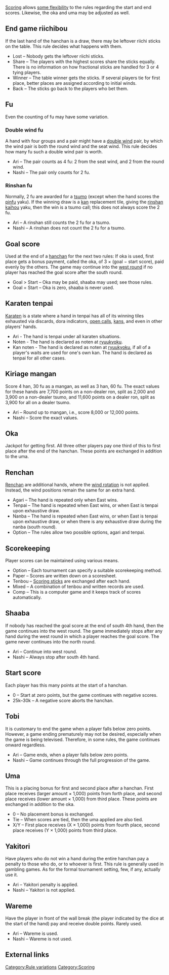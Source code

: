 [[Scoring]] allows [[Rule variations|some flexibility]] to the rules regarding the start and end scores.  Likewise, the oka and uma may be adjusted as well.

==End game riichibou==
{{main|Riichi}}

If the last hand of the hanchan is a draw, there may be leftover riichi sticks on the table. This rule decides what happens with them.

* Lost – Nobody gets the leftover riichi sticks.
* Share – The players with the highest scores share the sticks equally. There is no information on how fractional sticks are handled for 3 or 4 tying players.
* Winner – The table winner gets the sticks. If several players tie for first place, better places are assigned according to initial winds.
* Back – The sticks go back to the players who bet them.

==Fu==
{{main|Fu}}

Even the counting of fu may have some variation.

===Double wind fu===

A hand with four groups and a pair might have a [[yakuhai|double wind]] pair, by which the wind pair is both the round wind and the seat wind. This rule decides how many fu such a double wind pair is worth.

* Ari – The pair counts as 4 fu: 2 from the seat wind, and 2 from the round wind.
* Nashi – The pair only counts for 2 fu.

===Rinshan fu===
{{main|Fu}}

Normally, 2 fu are awarded for a [[tsumo]] (except when the hand scores the [[pinfu]] yaku). If the winning draw is a [[kantsu|kan]] replacement tile, giving the [[rinshan kaihou]] yaku, then the win is a tsumo call; this does not always score the 2 fu.

* Ari – A rinshan still counts the 2 fu for a tsumo.
* Nashi – A rinshan does not count the 2 fu for a tsumo.

==Goal score==

Used at the end of a [[hanchan]] for the next two rules: If oka is used, first place gets a bonus payment, called the oka, of 3 × (goal − start score), paid evenly by the others. The game may continue into the [[west round]] if no player has reached the goal score after the south round.

* Goal > Start – Oka may be paid, shaaba may used; see those rules.
* Goal = Start – Oka is zero, shaaba is never used.

== Karaten tenpai ==
{{main|Tenpai}}

[[Tenpai|Karaten]] is a state where a hand in tenpai has all of its winning tiles exhausted via discards, dora indicators, [[Naki|open calls]], [[kan|kans]], and even in other players' hands.

* Ari - The hand is tenpai under all karaten situations.
* Noten - The hand is declared as noten at [[ryuukyoku]].
* Kan noten - The hand is declared as noten at [[ryuukyoku]], if all of a player's waits are used for one's own kan.  The hand is declared as tenpai for all other cases.

==Kiriage mangan==
{{main|Mangan}}

Score 4 han, 30 fu as a mangan, as well as 3 han, 60 fu. The exact values for these hands are 7,700 points on a non-dealer ron, split as 2,000 and 3,900 on a non-dealer tsumo, and 11,600 points on a dealer ron, split as 3,900 for all on a dealer tsumo.

* Ari – Round up to mangan, i.e., score 8,000 or 12,000 points.
* Nashi – Score the exact values.

==Oka==

Jackpot for getting first. All three other players pay one third of this to first place after the end of the hanchan. These points are exchanged in addition to the uma.

==Renchan==
{{main|Renchan}}

[[Renchan]] are additional hands, where the [[Jikaze|wind rotation]] is not applied.  Instead, the wind positions remain the same for an extra hand.

* Agari – The hand is repeated only when East wins.
* Tenpai – The hand is repeated when East wins, or when East is tenpai upon exhaustive draw.
* Nanba – The hand is repeated when East wins, or when East is tenpai upon exhaustive draw, or when there is any exhaustive draw during the nanba (south round).
* Option – The rules allow two possible options, agari and tenpai.

==Scorekeeping==

Player scores can be maintained using various means.

* Option – Each tournament can specify a suitable scorekeeping method.
* Paper – Scores are written down on a scoresheet.
* Tenbou – [[Tenbou|Scoring sticks]] are exchanged after each hand.
* Mixed – A combination of tenbou and written records are used.
* Comp – This is a computer game and it keeps track of scores automatically.

==Shaaba==
{{main|West round}}

If nobody has reached the goal score at the end of south 4th hand, then the game continues into the west round. The game immediately stops after any hand during the west round in which a player reaches the goal score. The game never continues into the north round.

* Ari – Continue into west round.
* Nashi – Always stop after south 4th hand.

==Start score==

Each player has this many points at the start of a hanchan.

* 0 – Start at zero points, but the game continues with negative scores.
* 25k–30k – A negative score aborts the hanchan.

==Tobi==
{{main|Hanchan}}

It is customary to end the game when a player falls below zero points.  However, a game ending prematurely may not be desired, especially when the game is being televised.  Therefore, in some rules, the game continues onward regardless.

* Ari – Game ends, when a player falls below zero points.
* Nashi – Game continues through the full progression of the game.

==Uma==
{{main|Uma}}

This is a placing bonus for first and second place after a hanchan. First place receives (larger amount × 1,000) points from forth place, and second place receives (lower amount × 1,000) from third place. These points are exchanged in addition to the oka.

* 0 – No placement bonus is exchanged.
* Tie – When scores are tied, then the uma applied are also tied.
* X/Y – First place receives (X × 1,000) points from fourth place, second place receives (Y × 1,000) points from third place.

==Yakitori==
{{main|Yakitori}}

Have players who do not win a hand during the entire hanchan pay a penalty to those who do, or to whoever is first.  This rule is generally used in gambling games.  As for the formal tournament setting, few, if any, actually use it.

* Ari – Yakitori penalty is applied.
* Nashi – Yakitori is not applied.

==Wareme==
{{main|Wareme}}

Have the player in front of the wall break (the player indicated by the dice at the start of the hand) pay and receive double points. Rarely used.

* Ari – Wareme is used.
* Nashi – Wareme is not used.

==External links==
[[Category:Rule variations]]
[[Category:Scoring]]